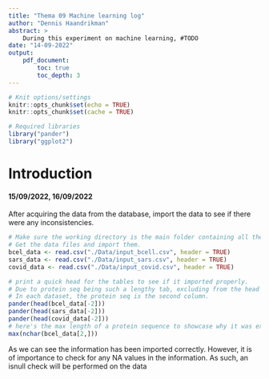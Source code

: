 ```yaml
---
title: "Thema 09 Machine learning log"
author: "Dennis Haandrikman"
abstract: >
    During this experiment on machine learning, #TODO
date: "14-09-2022"
output:
    pdf_document:
        toc: true
        toc_depth: 3
---
```


```r
# Knit options/settings
knitr::opts_chunk$set(echo = TRUE)
knitr::opts_chunk$set(cache = TRUE)

# Required libraries
library("pander")
library("ggplot2")
```

# Introduction


#### 15/09/2022, 16/09/2022
After acquiring the data from the database, import the data to see if there were any inconsistencies.

```r
# Make sure the working directory is the main folder containing all the folders (project folder).
# Get the data files and import them.
bcel_data <- read.csv("./Data/input_bcell.csv", header = TRUE)
sars_data <- read.csv("./Data/input_sars.csv", header = TRUE)
covid_data <- read.csv("./Data/input_covid.csv", header = TRUE)

# print a quick head for the tables to see if it imported properly.
# Due to protein seq being such a lengthy tab, excluding from the head to make the head showable.
# In each dataset, the protein seq is the second column.
pander(head(bcel_data[-2]))
pander(head(sars_data[-2]))
pander(head(covid_data[-2]))
# here's the max length of a protein sequence to showcase why it was excluded from the head
max(nchar(bcel_data[2,]))
```

As we can see the information has been imported correctly.
However, it is of importance to check for any NA values in the information.
As such, an isnull check will be performed on the data

```r
```


